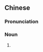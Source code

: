 {{also|玩儿完}}
==Chinese==
{{zh-forms|s=玩儿完|type=21}}

===Pronunciation===
{{zh-pron
|m=wánrwán
|cat=n
}}

===Noun===
{{zh-noun}}

# {{zh-erhua form of|word=玩完}}